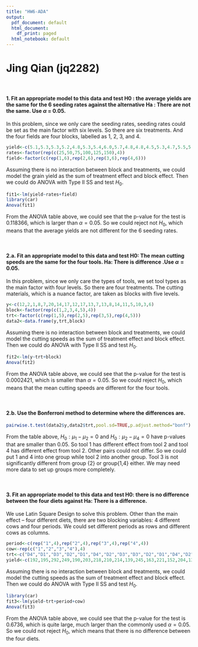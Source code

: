 ```yaml
---
title: "HW6-ADA"
output:
  pdf_document: default
  html_document:
    df_print: paged
  html_notebook: default
---
```

#                             Jing Qian (jq2282)

<br>

#### 1. Fit an appropriate model to this data and test H0 : the average yields are the same for the 6 seeding rates against the alternative Ha : There are not the same. Use $\alpha$ = 0.05.
In this problem, since we only care the seeding rates, seeding rates could be set as the main factor with six levels. 
So there are six treatments.
And the four fields are four blocks, labelled as 1, 2, 3, and 4. 
```r
yield<-c(5.1,5.3,5.3,5.2,4.8,5.3,5.4,6.0,5.7,4.8,4.8,4.5,5.3,4.7,5.5,5.0,4.4,4.9,4.7,4.3,4.7,4.4,4.7,4.1)
rates<-factor(rep(c(25,50,75,100,125,150),4)) 
field<-factor(c(rep(1,6),rep(2,6),rep(3,6),rep(4,6)))  
```

Assuming there is no interaction between block and treatments, we could model the grain yield as the sum of treatment effect and block effect.
Then we could do ANOVA with Type II SS and test $H_0$.
```r
fit1<-lm(yield~rates+field)
library(car)
Anova(fit1)
```

From the ANOVA table above, we could see that the p-value for the test is 0.118366, which is larger than $\alpha=0.05$.
So we could reject not $H_0$, which means that the average yields are not different for the 6 seeding rates.

<br>

#### 2.a. Fit an appropriate model to this data and test H0: The mean cutting speeds are the same for the four tools. Ha: There is difference .Use $\alpha=0.05$.
In this problem, since we only care the types of tools, we set tool types as the main factor with four levels. 
So there are four treatments.
The cutting materials, which is a nuance factor, are taken as blocks with five levels.
```r
y<-c(12,2,1,8,7,20,14,17,12,17,13,7,13,8,14,11,5,10,3,6)
block<-factor(rep(c(1,2,3,4,5),4)) 
trt<-factor(c(rep(1,5),rep(2,5),rep(3,5),rep(4,5)))  
data2<-data.frame(y,trt,block)
```

Assuming there is no interaction between block and treatments, we could model the cutting speeds as the sum of treatment effect and block effect.
Then we could do ANOVA with Type II SS and test $H_0$.
```r
fit2<-lm(y~trt+block)
Anova(fit2)
```

From the ANOVA table above, we could see that the p-value for the test is 0.0002421, which is smaller than $\alpha=0.05$.
So we could reject $H_0$, which means that the mean cutting speeds are different for the four tools.

<br>

#### 2.b. Use the Bonferroni method to determine where the differences are.

```r
pairwise.t.test(data2$y,data2$trt,pool.sd=TRUE,p.adjust.method="bonf")
```


From the table above, $H_0: \mu_1-\mu_2=0$ and $H_0:\mu_2-\mu_4=0$ have p-values that are smaller than 0.05.
So tool 1 has different effect from tool 2 and tool 4 has different effect from tool 2.
Other pairs could not differ.
So we could put 1 and 4 into one group while tool 2 into another group.
Tool 3 is not significantly different from group {2} or group{1,4} either.
We may need more data to set up groups more completely.

<br>

#### 3. Fit an appropriate model to this data and test H0: there is no difference between the four diets against Ha: There is a difference.
We use Latin Square Design to solve this problem.
Other than the main effect -- four different diets, there are two blocking variables: 4 different cows and four periods.
We could set different periods as rows and different cows as columns.
```r
period<-c(rep("1",4),rep("2",4),rep("3",4),rep("4",4))
cow<-rep(c("1","2","3","4"),4)
trt<-c("D4","D1","D3","D2","D1","D4","D2","D3","D3","D2","D1","D4","D2","D3","D4","D1")
yield<-c(192,195,292,249,190,203,218,210,214,139,245,163,221,152,204,134)
```

Assuming there is no interaction between block and treatments, we could model the cutting speeds as the sum of treatment effect and block effect.
Then we could do ANOVA with Type II SS and test $H_0$.
```r
library(car)
fit3<-lm(yield~trt+period+cow)
Anova(fit3)
```

From the ANOVA table above, we could see that the p-value for the test is 0.6736, which is quite large, much larger than the commonly used $\alpha=0.05$.
So we could not reject $H_0$, which means that there is no difference between the four diets.

 